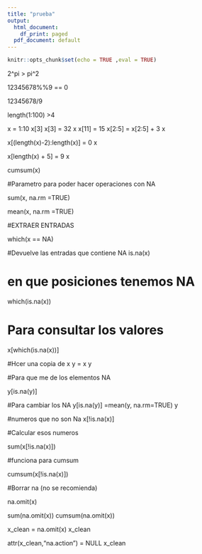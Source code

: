 ```yaml
---
title: "prueba"
output:
  html_document:
    df_print: paged
  pdf_document: default
---
```


```r
knitr::opts_chunk$set(echo = TRUE ,eval = TRUE)
```

2^pi > pi^2

12345678%%9 == 0

12345678/9

length(1:100) >4

x = 1:10
x[3]
x[3] = 32
x
x[11] = 15
x[2:5] = x[2:5] + 3 
x

x[(length(x)-2):length(x)] = 0
x

x[length(x) + 5] = 9
x

cumsum(x)

#Parametro para poder hacer operaciones con NA

sum(x, na.rm =TRUE)

mean(x, na.rm =TRUE)

#EXTRAER ENTRADAS 

which(x == NA)

#Devuelve las entradas que contiene NA 
is.na(x)

# en que posiciones tenemos NA
which(is.na(x))

# Para consultar los valores
x[which(is.na(x))]

#Hcer una copia de x
y = x
y

#Para que me de los elementos NA

y[is.na(y)]

#Para cambiar los NA
y[is.na(y)] =mean(y, na.rm=TRUE)
y

#numeros que no son Na
x[!is.na(x)]

#Calcular esos numeros

sum(x[!is.na(x)])

#funciona para cumsum

cumsum(x[!is.na(x)])

#Borrar na (no se recomienda)

na.omit(x)

sum(na.omit(x))
cumsum(na.omit(x))

x_clean = na.omit(x)
x_clean

attr(x_clean,"na.action") = NULL
x_clean


